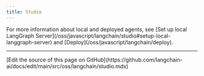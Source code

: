 ```yaml
---
title: Studio
---
```



<AlphaCallout />

<Studio/>

<Tip>
For more information about local and deployed agents, see [Set up local LangGraph Server](/oss/javascript/langchain/studio#setup-local-langgraph-server) and [Deploy](/oss/javascript/langchain/deploy).
</Tip>

---

<Callout icon="pen-to-square" iconType="regular">
  [Edit the source of this page on GitHub](https://github.com/langchain-ai/docs/edit/main/src/oss/langchain/studio.mdx)
</Callout>

